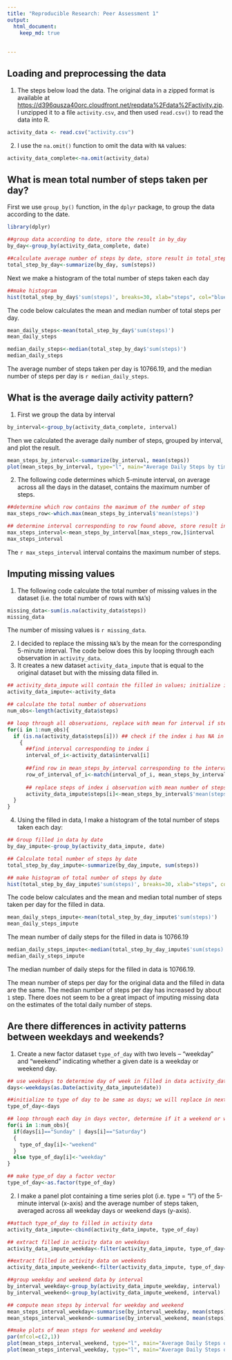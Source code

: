 ```yaml
---
title: "Reproducible Research: Peer Assessment 1"
output: 
  html_document:
    keep_md: true
    
    
---
```



## Loading and preprocessing the data

1. The steps below load the data. The original data in a zipped format is available at
[https://d396qusza40orc.cloudfront.net/repdata%2Fdata%2Factivity.zip](https://d396qusza40orc.cloudfront.net/repdata%2Fdata%2Factivity.zip). I unzipped it to a file `activity.csv`, and then used `read.csv()` to read the data into R.
```r
activity_data <- read.csv("activity.csv")
```

2. I use the `na.omit()` function to omit the data with `NA` values:
```r
activity_data_complete<-na.omit(activity_data)
```


## What is mean total number of steps taken per day?

First we use `group_by()` function, in the `dplyr` package, to group the data according to the date.
```r
library(dplyr)

##group data according to date, store the result in by_day
by_day<-group_by(activity_data_complete, date) 

##calculate average number of steps by date, store result in total_step_by_day
total_step_by_day<-summarize(by_day, sum(steps))
```

Next we make a histogram of the total number of steps taken each day
```r
##make histogram
hist(total_step_by_day$'sum(steps)', breaks=30, xlab="steps", col="blue", main="Histogram of steps per day")
```

The code below calculates the mean and median number of total steps per day.
```r
mean_daily_steps<-mean(total_step_by_day$'sum(steps)')
mean_daily_steps
```

```r
median_daily_steps<-median(total_step_by_day$'sum(steps)')
median_daily_steps
```

The average number of steps taken per day is 10766.19, and the median number of steps per day is `r median_daily_steps`.

## What is the average daily activity pattern?
1. First we group the data by interval 
```r
by_interval<-group_by(activity_data_complete, interval)
```
Then we calculated the average daily number of steps, grouped by interval, and plot the result.
```r
mean_steps_by_interval<-summarize(by_interval, mean(steps))
plot(mean_steps_by_interval, type="l", main="Average Daily Steps by time interval")
```

2. The following code determines which 5-minute interval, on average across all the days in the dataset, contains the maximum number of steps. 
```r
##determine which row contains the maximum of the number of step
max_steps_row<-which.max(mean_steps_by_interval$'mean(steps)') 

## determine interval corresponding to row found above, store result in max_steps_interval
max_steps_interval<-mean_steps_by_interval[max_steps_row,]$interval 
max_steps_interval
```

The `r max_steps_interval` interval contains the maximum number of steps.

## Imputing missing values

1. The following code calculate the total number of missing values in the dataset (i.e. the total number of rows with `NA`'s)

```r
missing_data<-sum(is.na(activity_data$steps))
missing_data
```

The number of missing values is `r missing_data`.

2. I decided to replace the missing `NA`'s by the mean for the corresponding 5-minute interval. The  code below does this by looping through each observation in `activity_data`.
3. It creates a new dataset `activity_data_impute` that is equal to the original dataset but with the missing data filled in.


```r
## activity_data_impute will contain the filled in values; initialize it to activity_date
activity_data_impute<-activity_data

## calculate the total number of observations
num_obs<-length(activity_data$steps)

## loop through all observations, replace with mean for interval if steps == NA
for(i in 1:num_obs){
  if (is.na(activity_data$steps[i])) ## check if the index i has NA in steps variable 
    {
      ##find interval corresponding to index i
      interval_of_i<-activity_data$interval[i]
      
      ##find row in mean_steps_by_interval corresponding to the interval of index i
      row_of_interval_of_i<-match(interval_of_i, mean_steps_by_interval$interval) 
      
      ## replace steps of index i observation with mean number of steps for the corresponding interval
      activity_data_impute$steps[i]<-mean_steps_by_interval$'mean(steps)'[row_of_interval_of_i]
  }
}
```


4. Using the filled in data, I make a histogram of the total number of steps taken each day: 

```r
## Group filled in data by date
by_day_impute<-group_by(activity_data_impute, date)

## Calculate total number of steps by date
total_step_by_day_impute<-summarize(by_day_impute, sum(steps))

## make histogram of total number of steps by date
hist(total_step_by_day_impute$'sum(steps)', breaks=30, xlab="steps", col="blue", main="Histogram of steps per day by interval")
```

The code below calculates and the mean and median total number of steps taken per day for the filled in data.  
```r
mean_daily_steps_impute<-mean(total_step_by_day_impute$'sum(steps)')
mean_daily_steps_impute
```
The mean number of daily steps for the filled in data is 10766.19


```r
median_daily_steps_impute<-median(total_step_by_day_impute$'sum(steps)')
median_daily_steps_impute
```
The median number of daily steps for the filled in data is 10766.19.

The mean number of steps per day for the original data and the filled in data are the same. The median number of steps per day has increased by about `1` step. There does not seem to be a great impact of imputing missing data on the estimates of the total daily number of steps.

## Are there differences in activity patterns between weekdays and weekends?

1. Create a new factor dataset `type_of_day` with two levels -- "weekday" and "weekend" indicating whether a given date is a weekday or weekend day.

```r
## use weekdays to determine day of week in filled in data activity_data_impute
days<-weekdays(as.Date(activity_data_impute$date))

##initialize to type of day to be same as days; we will replace in next for loop
type_of_day<-days

## loop through each day in days vector, determine if it a weekend or weekday, and update type_of_day accordingly
for(i in 1:num_obs){
  if(days[i]=="Sunday" | days[i]=="Saturday")
  {
    type_of_day[i]<-"weekend"
  }
  else type_of_day[i]<-"weekday"
}

## make type_of day a factor vector
type_of_day<-as.factor(type_of_day)
```
2. I make a panel plot containing a time series plot (i.e. type = "l") of the 5-minute interval (x-axis) and the average number of steps taken, averaged across all weekday days or weekend days (y-axis). 

```r
##attach type_of_day to filled in activity data
activity_data_impute<-cbind(activity_data_impute, type_of_day)

## extract filled in activity data on weekdays
activity_data_impute_weekday<-filter(activity_data_impute, type_of_day=='weekday')

##extract filled in activity data on weekends
activity_data_impute_weekend<-filter(activity_data_impute, type_of_day=='weekend')

##group weekday and weekend data by interval
by_interval_weekday<-group_by(activity_data_impute_weekday, interval)
by_interval_weekend<-group_by(activity_data_impute_weekend, interval)

## compute mean steps by interval for weekday and weekend
mean_steps_interval_weekday<-summarise(by_interval_weekday, mean(steps))
mean_steps_interval_weekend<-summarise(by_interval_weekend, mean(steps))
```

```r
##make plots of mean steps for weekend and weekday
par(mfcol=c(2,1))
plot(mean_steps_interval_weekend, type="l", main="Average Daily Steps on weekends by time interval", ylab="Number of steps")
plot(mean_steps_interval_weekday, type="l", main="Average Daily Steps on weekdays by time interval", ylab="Number of steps")
```